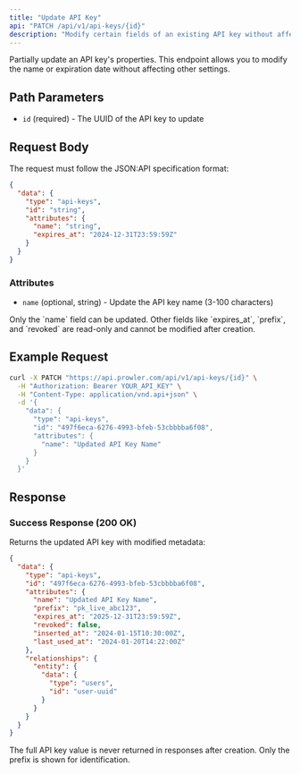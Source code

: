 ```yaml
---
title: "Update API Key"
api: "PATCH /api/v1/api-keys/{id}"
description: "Modify certain fields of an existing API key without affecting other settings."
---
```


Partially update an API key's properties. This endpoint allows you to modify the name or expiration date without affecting other settings.

## Path Parameters

- `id` (required) - The UUID of the API key to update

## Request Body

The request must follow the JSON:API specification format:

```json
{
  "data": {
    "type": "api-keys",
    "id": "string",
    "attributes": {
      "name": "string",
      "expires_at": "2024-12-31T23:59:59Z"
    }
  }
}
```

### Attributes

- `name` (optional, string) - Update the API key name (3-100 characters)

<Note>
Only the `name` field can be updated. Other fields like `expires_at`, `prefix`, and `revoked` are read-only and cannot be modified after creation.
</Note>

## Example Request

```bash
curl -X PATCH "https://api.prowler.com/api/v1/api-keys/{id}" \
  -H "Authorization: Bearer YOUR_API_KEY" \
  -H "Content-Type: application/vnd.api+json" \
  -d '{
    "data": {
      "type": "api-keys",
      "id": "497f6eca-6276-4993-bfeb-53cbbbba6f08",
      "attributes": {
        "name": "Updated API Key Name"
      }
    }
  }'
```

## Response

### Success Response (200 OK)

Returns the updated API key with modified metadata:

```json
{
  "data": {
    "type": "api-keys",
    "id": "497f6eca-6276-4993-bfeb-53cbbbba6f08",
    "attributes": {
      "name": "Updated API Key Name",
      "prefix": "pk_live_abc123",
      "expires_at": "2025-12-31T23:59:59Z",
      "revoked": false,
      "inserted_at": "2024-01-15T10:30:00Z",
      "last_used_at": "2024-01-20T14:22:00Z"
    },
    "relationships": {
      "entity": {
        "data": {
          "type": "users",
          "id": "user-uuid"
        }
      }
    }
  }
}
```

<Warning>
The full API key value is never returned in responses after creation. Only the prefix is shown for identification.
</Warning>
